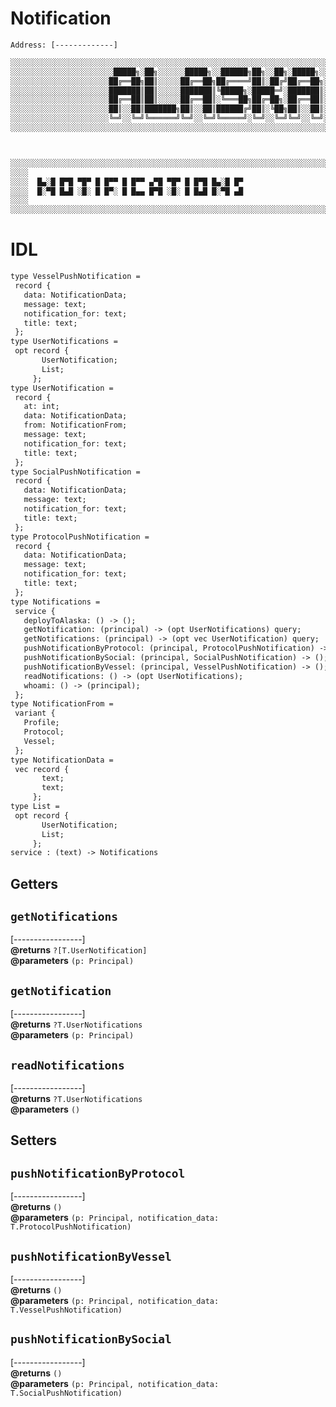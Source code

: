 # Notification

`Address: [-------------]`

```txt
░░░░░░░░░░░░░░░░░░░░░░░░░░░░░░░░░░░░░░░░░░░░░░░░░░░░░░░░░░░░░░░░░░░░░░░░░░░░░░░░░░░░░░
░░░░░░░░░░░░░░░░░░░░░░░█████╗░██╗░░░░░░█████╗░░██████╗██╗░░██╗░█████╗░░░░░░░░░░░░░░░░░
░░░░░░░░░░░░░░░░░░░░░░██╔══██╗██║░░░░░██╔══██╗██╔════╝██║░██╔╝██╔══██╗░░░░░░░░░░░░░░░░
░░░░░░░░░░░░░░░░░░░░░░███████║██║░░░░░███████║╚█████╗░█████═╝░███████║░░░░░░░░░░░░░░░░
░░░░░░░░░░░░░░░░░░░░░░██╔══██║██║░░░░░██╔══██║░╚═══██╗██╔═██╗░██╔══██║░░░░░░░░░░░░░░░░
░░░░░░░░░░░░░░░░░░░░░░██║░░██║███████╗██║░░██║██████╔╝██║░╚██╗██║░░██║░░░░░░░░░░░░░░░░
░░░░░░░░░░░░░░░░░░░░░░╚═╝░░╚═╝╚══════╝╚═╝░░╚═╝╚═════╝░╚═╝░░╚═╝╚═╝░░╚═╝░░░░░░░░░░░░░░░░
░░░░░░░░░░░░░░░░░░░░░░░░░░░░░░░░░░░░░░░░░░░░░░░░░░░░░░░░░░░░░░░░░░░░░░░░░░░░░░░░░░░░░░



░░░░░░░░░░░░░░░░░░░░░░░░░░░░░░░░░░░░░░░░░░░░░░░░░░░░░░░░░░░░░░░░░░░░░░░░░░░░░░░░░░░░░░
░░░░                                                                             ░░░░░
░░░░  █▄░█ █▀█ ▀█▀ █ █▀▀ █ █▀▀ ▄▀█ ▀█▀ █ █▀█ █▄░█ █▀                             ░░░░░   
░░░░  █░▀█ █▄█ ░█░ █ █▀░ █ █▄▄ █▀█ ░█░ █ █▄█ █░▀█ ▄█                             ░░░░░   
░░░░                                                                             ░░░░░
░░░░░░░░░░░░░░░░░░░░░░░░░░░░░░░░░░░░░░░░░░░░░░░░░░░░░░░░░░░░░░░░░░░░░░░░░░░░░░░░░░░░░░

```

# IDL

```txt
type VesselPushNotification =
 record {
   data: NotificationData;
   message: text;
   notification_for: text;
   title: text;
 };
type UserNotifications =
 opt record {
       UserNotification;
       List;
     };
type UserNotification =
 record {
   at: int;
   data: NotificationData;
   from: NotificationFrom;
   message: text;
   notification_for: text;
   title: text;
 };
type SocialPushNotification =
 record {
   data: NotificationData;
   message: text;
   notification_for: text;
   title: text;
 };
type ProtocolPushNotification =
 record {
   data: NotificationData;
   message: text;
   notification_for: text;
   title: text;
 };
type Notifications =
 service {
   deployToAlaska: () -> ();
   getNotification: (principal) -> (opt UserNotifications) query;
   getNotifications: (principal) -> (opt vec UserNotification) query;
   pushNotificationByProtocol: (principal, ProtocolPushNotification) -> ();
   pushNotificationBySocial: (principal, SocialPushNotification) -> ();
   pushNotificationByVessel: (principal, VesselPushNotification) -> ();
   readNotifications: () -> (opt UserNotifications);
   whoami: () -> (principal);
 };
type NotificationFrom =
 variant {
   Profile;
   Protocol;
   Vessel;
 };
type NotificationData =
 vec record {
       text;
       text;
     };
type List =
 opt record {
       UserNotification;
       List;
     };
service : (text) -> Notifications


```

## Getters

## `getNotifications`

[-----------------]<br/>
**@returns** `?[T.UserNotification]` <br/>
**@parameters** `(p: Principal)`

## `getNotification`

[-----------------]<br/>
**@returns** `?T.UserNotifications` <br/>
**@parameters** `(p: Principal)`

## `readNotifications`

[-----------------]<br/>
**@returns** `?T.UserNotifications` <br/>
**@parameters** `()`

## Setters

## `pushNotificationByProtocol`

[-----------------]<br/>
**@returns** `()` <br/>
**@parameters** `(p: Principal, notification_data: T.ProtocolPushNotification)`

## `pushNotificationByVessel`

[-----------------]<br/>
**@returns** `()` <br/>
**@parameters** `(p: Principal, notification_data: T.VesselPushNotification)`

## `pushNotificationBySocial`

[-----------------]<br/>
**@returns** `()` <br/>
**@parameters** `(p: Principal, notification_data: T.SocialPushNotification)`

